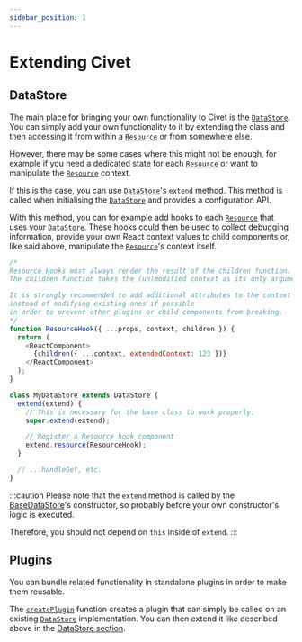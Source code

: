 ```yaml
---
sidebar_position: 1
---
```


# Extending Civet

## DataStore

The main place for bringing your own functionality to Civet is the [`DataStore`](../api/core#datastore).
You can simply add your own functionality to it by extending the class and then accessing it from within a [`Resource`](../api/core#resource) or from somewhere else.

However, there may be some cases where this might not be enough, for example if you need a dedicated state for each [`Resource`](../api/core#resource) or want to manipulate the [`Resource`](../api/core#resource) context.

If this is the case, you can use [`DataStore`](../api/core#datastore)'s `extend` method.
This method is called when initialising the [`DataStore`](../api/core#datastore) and provides a configuration API.

With this method, you can for example add hooks to each [`Resource`](../api/core#resource) that uses your [`DataStore`](../api/core#datastore).
These hooks could then be used to collect debugging information, provide your own React context values to child components or, like said above, manipulate the [`Resource`](../api/core#resource)'s context itself.

```js
/*
Resource Hooks must always render the result of the children function.
The children function takes the (un)modified context as its only argument.

It is strongly recommended to add additional attributes to the context
instead of modifying existing ones if possible
in order to prevent other plugins or child components from breaking.
*/
function ResourceHook({ ...props, context, children }) {
  return (
    <ReactComponent>
      {children({ ...context, extendedContext: 123 })}
    </ReactComponent>
  );
}

class MyDataStore extends DataStore {
  extend(extend) {
    // This is necessary for the base class to work properly:
    super.extend(extend);

    // Register a Resource hook component
    extend.resource(ResourceHook);
  }

  // ...handleGet, etc.
}
```

:::caution
Please note that the `extend` method is called by the [BaseDataStore](../api/core#basedatastore)'s constructor, so probably before your own constructor's logic is executed.

Therefore, you should not depend on `this` inside of `extend`.
:::

## Plugins

You can bundle related functionality in standalone plugins in order to make them reusable.

The [`createPlugin`](../api/core#createplugin) function creates a plugin that can simply be called on an existing [`DataStore`](../api/core#datastore) implementation.
You can then extend it like described above in the [DataStore section](#datastore).
